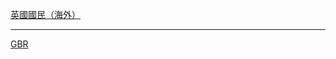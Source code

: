 {{flagdeco|United Kingdom}} [[英國國民（海外）]]<noinclude>
----
{{HKG-all}}
[[Category:旗帜-国籍-身份标示模板|GBR]]
[[Category:英联邦模板|{{PAGENAME}}]]
[[Category:英国模板|{{PAGENAME}}]]
</noinclude>